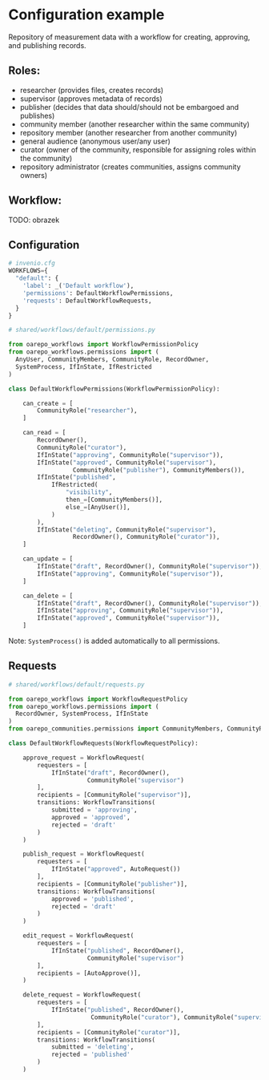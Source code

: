 # Configuration example

Repository of measurement data with a workflow for creating, approving, and publishing records.

## Roles:
  * researcher (provides files, creates records)
  * supervisor (approves metadata of records)
  * publisher (decides that data should/should not be embargoed and publishes)
  * community member (another researcher within the same community)
  * repository member (another researcher from another community)
  * general audience (anonymous user/any user)
  * curator (owner of the community, responsible for assigning roles within the community)
  * repository administrator (creates communities, assigns community owners)

## Workflow:
TODO: obrazek

## Configuration

```python
# invenio.cfg
WORKFLOWS={
  "default": {
    'label': _('Default workflow'),
    'permissions': DefaultWorkflowPermissions,
    'requests': DefaultWorkflowRequests,
  }
}
```

```python
# shared/workflows/default/permissions.py

from oarepo_workflows import WorkflowPermissionPolicy
from oarepo_workflows.permissions import (
  AnyUser, CommunityMembers, CommunityRole, RecordOwner,
  SystemProcess, IfInState, IfRestricted
)

class DefaultWorkflowPermissions(WorkflowPermissionPolicy):

    can_create = [
        CommunityRole("researcher"),
    ]

    can_read = [
        RecordOwner(),
        CommunityRole("curator"),
        IfInState("approving", CommunityRole("supervisor")),
        IfInState("approved", CommunityRole("supervisor"),
                  CommunityRole("publisher"), CommunityMembers()),
        IfInState("published",
            IfRestricted(
                "visibility",
                then_=[CommunityMembers()],
                else_=[AnyUser()],
            )
        ),
        IfInState("deleting", CommunityRole("supervisor"),
                  RecordOwner(), CommunityRole("curator")),
    ]

    can_update = [
        IfInState("draft", RecordOwner(), CommunityRole("supervisor")),
        IfInState("approving", CommunityRole("supervisor")),
    ]

    can_delete = [
        IfInState("draft", RecordOwner(), CommunityRole("supervisor")),
        IfInState("approving", CommunityRole("supervisor")),
        IfInState("approved", CommunityRole("supervisor")),
    ]
```

Note: `SystemProcess()` is added automatically to all permissions.

## Requests

```python
# shared/workflows/default/requests.py

from oarepo_workflows import WorkflowRequestPolicy
from oarepo_workflows.permissions import (
  RecordOwner, SystemProcess, IfInState
)
from oarepo_communities.permissions import CommunityMembers, CommunityRole

class DefaultWorkflowRequests(WorkflowRequestPolicy):

    approve_request = WorkflowRequest(
        requesters = [
            IfInState("draft", RecordOwner(),
                      CommunityRole("supervisor")
        ],
        recipients = [CommunityRole("supervisor")],
        transitions: WorkflowTransitions(
            submitted = 'approving',
            approved = 'approved',
            rejected = 'draft'
        )
    )

    publish_request = WorkflowRequest(
        requesters = [
            IfInState("approved", AutoRequest())
        ],
        recipients = [CommunityRole("publisher")],
        transitions: WorkflowTransitions(
            approved = 'published',
            rejected = 'draft'
        )
    )

    edit_request = WorkflowRequest(
        requesters = [
            IfInState("published", RecordOwner(),
                      CommunityRole("supervisor")
        ],
        recipients = [AutoApprove()],
    )

    delete_request = WorkflowRequest(
        requesters = [
            IfInState("published", RecordOwner(),
                       CommunityRole("curator"), CommunityRole("supervisor")
        ],
        recipients = [CommunityRole("curator")],
        transitions: WorkflowTransitions(
            submitted = 'deleting',
            rejected = 'published'
        )
    )
```